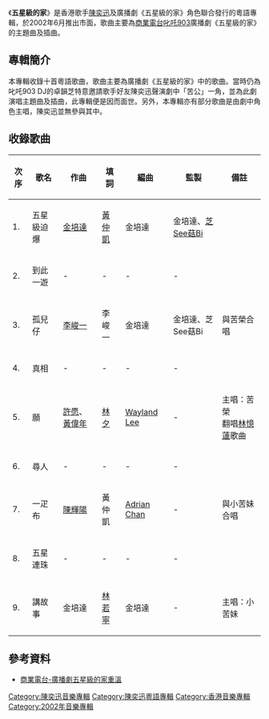 {{primarysources|time=2011-08-11T11:07:41+00:00}}
{{Infobox album
| name       = 五星級的家
| type       = [[專輯|專輯]]
| artist     = [[陳奕迅|陳奕迅]]、苦榮、小苦妹
| cover      = 五星級的家 2002.jpg
| recorded   = 
<!-- 未知參數 | background = orange -->
| released   = 2002年6月
| genre      = 粵語流行
| label      = [[音樂家唱片|音樂家唱片]]、[[商業電台|商業電台]]
| length     = 
| producer   = 
| reviews    = 
| prev_title = [[4_A_Change_&_Hits|4 A Change & Hits]]
| prev_year  = 2002
| next_title = [[The_Line_Up|The Line Up]]
| next_year  = 2002
}}
《'''五星級的家'''》是香港歌手[[陳奕迅|陳奕迅]]及廣播劇《五星級的家》角色聯合發行的粵語專輯，於2002年6月推出市面，歌曲主要為[[商業電台|商業電台]][[叱吒903|叱吒903]]廣播劇《五星級的家》的主題曲及插曲。

==專輯簡介==
本專輯收錄十首粵語歌曲，歌曲主要為廣播劇《五星級的家》中的歌曲。當時仍為叱吒903 DJ的卓韻芝特意邀請歌手好友陳奕迅聲演劇中「苦公」一角，並為此劇演唱主題曲及插曲，此專輯便是因而面世。另外，本專輯亦有部分歌曲是由劇中角色主唱，陳奕迅並無參與其中。

==收錄歌曲==
{| class="wikitable" width="80%"
|-
!次序
!歌名
!作曲
!填詞
!編曲
!監製
!備註
|-
| 1. || 五星級迫爆 || [[金培達|金培達]] || [[黃仲凱|黃仲凱]] || 金培達 ||  金培達、[[芝See菇Bi|芝See菇Bi]] ||
|-
| 2. || 到此一遊 || - || - || - || - || 
|-
| 3. || 孤兒仔 || [[李峻一|李峻一]] || 李峻一 ||  金培達 ||  金培達、芝See菇Bi || 與苦榮合唱  
|-
| 4. || 真相 || - || - || - || - ||
|-
| 5. || 願 || [[許愿|許愿]]、[[黃偉年|黃偉年]] || [[林夕|林夕]] || [[Wayland_Lee|Wayland Lee]] || - || 主唱：苦榮<br/>翻唱[[林憶蓮|林憶蓮]]歌曲
|-
| 6. || 尋人 || - || - || - || - || 
|-
| 7. || 一疋布 || [[陳輝陽|陳輝陽]] || 黃仲凱 || [[Adrian_Chan|Adrian Chan]]  || - || 與小苦妹合唱
|-
| 8. || 五星連珠 || - || - || - || - || 
|-
| 9. || 講故事 || 金培達 || [[林若寧|林若寧]] || 金培達 || - ||主唱：小苦妹
|}

==參考資料==
*[http://www.881903.com/Page/ZH-TW/ProPublic_22.aspx# 商業電台-廣播劇五星級的家重溫]{{Wayback|url=http://www.881903.com/Page/ZH-TW/ProPublic_22.aspx |date=20180115054951 }}


{{陳奕迅}}

 
[[Category:陳奕迅音樂專輯|Category:陳奕迅音樂專輯]]
[[Category:陳奕迅粵語專輯|Category:陳奕迅粵語專輯]]
[[Category:香港音樂專輯|Category:香港音樂專輯]]
[[Category:2002年音樂專輯|Category:2002年音樂專輯]]